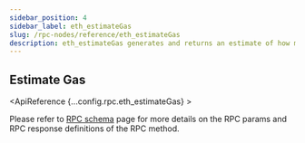 ```yaml
---
sidebar_position: 4
sidebar_label: eth_estimateGas
slug: /rpc-nodes/reference/eth_estimateGas
description: eth_estimateGas generates and returns an estimate of how much gas a transaction requires. Useful for predicting gas costs and preventing failed transactions.
---
```



<head>
    <title>eth_estimateGas RPC Method - Moralis Documentation</title>
</head>

## Estimate Gas

<ApiReference {...config.rpc.eth_estimateGas} >
<Admonition type="info" title="Note">

<p>
Please refer to <a href="/rpc-nodes/reference/evm-rpc-schema">RPC schema</a> page for more details on the RPC params and RPC response definitions of the RPC method. 
</p>
</Admonition>
</ApiReference>
